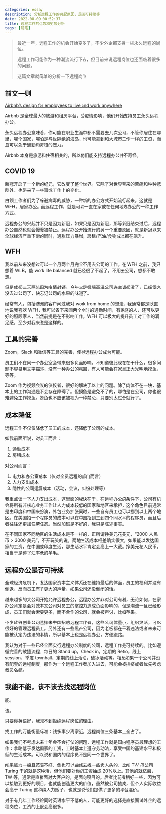 ```yaml
---
categories: essay
description: 分析远程工作的兴起原因，是否可持续等
date: 2022-08-09 00:52:37
title: 远程工作的优势和劣势分析
tags: [随笔]
---
```


> 最近一年，远程工作的机会开始变多了，不少外企都支持一些永久远程的岗位。
>
> 远程工作可能作为一种潮流流行下去，但目前来说远程岗位也还面临着很多的问题。
>
> 这篇文章就简单的分析一下远程岗位

## 前文一则

[Airbnb’s design for employees to live and work anywhere](https://news.airbnb.com/airbnbs-design-to-live-and-work-anywhere/)

Airbnb 是全球最大的旅游和租房平台，受疫情影响，他们开始支持员工永久远程办公。

永久远程办公意味着，你可能在职业生涯中都不需要去几次公司，不管你居住在哪里，哪个国家，哪怕是与世隔绝的海岛，也可能拿到和大城市工作一样的工资，而且可以免于通勤和房租的压力。

Airbnb 本身是旅游和住宿相关的，所以他们能支持远程办公并不奇怪。

## COVID 19

新冠开启了一个新的纪元，它改变了整个世界。它除了对世界带来的苦痛和种种悲剧外，也带来了一些事或工作上的变化。

白领工作者们为了躲避病毒的威胁，一种新的办公方式开始流行起来。这就是 WFH，居家办公。而远程工作，就是可以一直在家或在任何地方办公的一种工作方式。

远程办公的兴起并不只是因为新冠，如果只是因为新冠，那等新冠结束过后，远程办公自然也就会慢慢被禁止。远程办公开始流行的另一个重要原因，就是新冠以来全球经济严重下滑的同时，通胀压力暴增，房租/汽油/食物成本都在飙升。

## WFH

我以前从来没想过可以一个月两个月完全不用去公司的工作。在 WFH 之前，我只想着 WLB，能 work life balanced 就已经很了不起了，不用去公司，想都不敢想。

但是成都三天两头因为疫情封锁，今年又是极端高温公司连空调都没了，已经很久没去过公司了，快忘记公司的水果的味道了。

经常有人，包括澳洲的客户问过我对 work from home 的想法，我通常都是耿直地说我喜欢 WFH，我可以省下来回两个小时的通勤时间，有家庭的人，还可以更好的照顾家人，当然前提是在不影响工作。WFH 可以极大的提升员工对工作的满足感，至少对我来说是这样的。

## 工具的完善

Zoom，Slack 和微信等工具的完善，使得远程办公成为可能。

员工们不在同一个办公室会带来很多负面影响。不知道彼此现在在干什么，很多问题不容易用文字描述，没有一种办公的氛围，有人可能会在家里正大光明地摸鱼，等等。

Zoom 作为视频会议的佼佼者，很好的解决了以上的问题。除了肉体不在一块，基本上的工作沟通是不会存在障碍了。但摸鱼是避免不了的，哪怕是在公司，你也很难避免工作摸鱼。摸鱼也不应该被视为一种禁忌，只要别太过分就行了。

## 成本降低

远程工作不仅仅降低了员工的成本，还降低了公司的成本。

如我前面所说，对员工而言：

1. 通勤成本
2. 房租成本

对公司而言：

1. 电力和办公室成本（仅对全员远程的部门而言）
2. 人力支出成本
3. 隐性的公司运营成本（活动，会议，纠纷处理等）

我重点谈一下人力支出成本，这里面的秘诀在于，在远程办公的条件下，公司有机会将所有非核心业务工作让人力成本较低的国家和地区来承担，这个角色目前通常是由印度和中国来扮演，外包业务扩张同时，一些自有员工也可以挪到以上两个地区。在美国招一个程序员的成本可以在中国招到三到四个同水平的程序员，而且后者往往还更加任劳任怨。当然加班是不好的，我只是陈述事实。

在不同国家不同地区的生活成本是不一样的，正所谓挣美元花美元，“2000 人民币 > 3000 美元”，不开玩笑的说，两地生活成本相差确实很大。如果能以发达国家的工资，在中国或印度生活，那生活水平肯定会高上一大截。挣美元花人民币，相当于是薅了汇率低的羊毛。

## 远程办公是否可持续

全球经济危机下，发达国家资本主义体系还在维持最后的体面，员工的福利并没有倒退，反而员工有了更大的声量，如果公司还没倒闭的话。

越来越多的大公司开始允许远程办公，远程办公并非对公司有利，无论如何，在家办公肯定是会对效率又公司对员工的掌控力造成负面影响的，但是潮流一旦已经形成，员工们就会索要更多，而不合作的公司，就会被声讨，比如苹果。

不少硅谷创业公司选择来中国招聘远程工作者，这些公司体量小，组织灵活，可以很好的管理远程员工。另外还有一些黑产公司，因为老板都在干着违法或者未来可能被认定为违法的事情，所以基本上也是远程办公，方便跑路。

我认为对于一些已经全面实行远程办公制度的公司，远程工作是可持续的。比如遵循完善的敏捷流程，每日的 Stand up，Check in，定期的 Retro，线上 session，季度 townhall，定期的线上活动，破冰活动等。相反如果一个公司并没有配套的远程制度，那作为一个远程工作者加入进去，可能会被排挤或者优先考虑裁员名额。

## 我能不能，该不该去找远程岗位

能。

该。

只要你英语好，我想不到拒绝远程岗位的理由。

找工作的万能衡量标准：钱多事少离家近，远程岗位三条基本上全占了。

如果我们不考虑未来十年会不会打仗的问题，远程工作就是国内程序员最理想的工作：拿略低于发达国家的工资，工时基本上遵守劳动法，享受中国的基建水平和极低的生活成本。可以说和国内的程序员不是同一个世界了。

如果能力一般且英语不好，倒也可以曲线去找一些卖人头的，比如 TW 母公司 Turing 干的就是这种活，但他们要对你的工资抽成 20%以上。其他的就亿磐，TW 等，通常是直接面对大客户的，是面向项目的。后者比前者稍好一些，因为可以接触到更好的项目，也就能创造更大的价值，虽然被公司抽成，但个人实际收益会高于 Turing 这种纯人力贩子，也就是说他们提供了更多的平台溢价。

对于有几年工作经验同时英语水平不低的人，可能更好的选择是直接面试外企的远程岗位，工资的上限会高很多。
